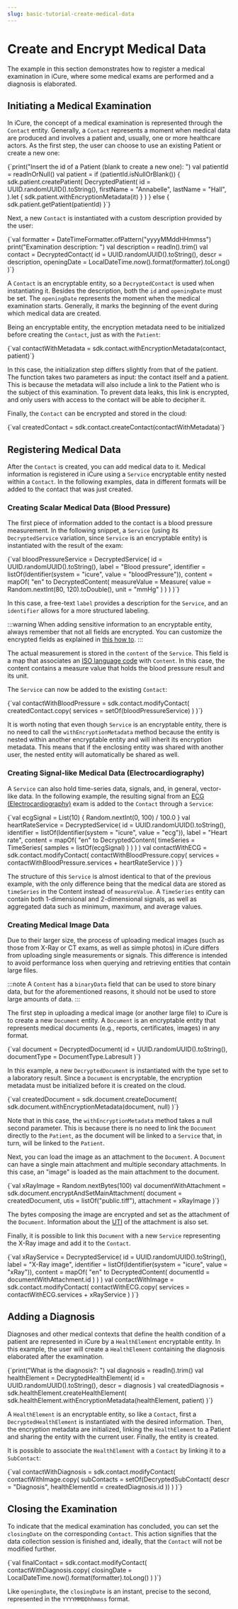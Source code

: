 ```yaml
---
slug: basic-tutorial-create-medical-data
---
```



# Create and Encrypt Medical Data

The example in this section demonstrates how to register a medical examination in iCure, where some medical exams are
 performed and a diagnosis is elaborated.

## Initiating a Medical Examination

In iCure, the concept of a medical examination is represented through the `Contact` entity. Generally, a `Contact`
represents a moment when medical data are produced and involves a patient and, usually, one or more healthcare actors.
As the first step, the user can choose to use an existing Patient or create a new one:

<SdkCode>
   <Kotlin>
{`print("Insert the id of a Patient (blank to create a new one): ")
val patientId = readlnOrNull()
val patient = if (patientId.isNullOrBlank()) {
	sdk.patient.createPatient(
		DecryptedPatient(
			id = UUID.randomUUID().toString(),
			firstName = "Annabelle",
			lastName = "Hall",
		).let { sdk.patient.withEncryptionMetadata(it) }
	)
} else {
	sdk.patient.getPatient(patientId)
}`}
   </Kotlin>
</SdkCode>

Next, a new `Contact` is instantiated with a custom description provided by the user:

<SdkCode>
   <Kotlin>
{`val formatter = DateTimeFormatter.ofPattern("yyyyMMddHHmmss")
print("Examination description: ")
val description = readln().trim()
val contact = DecryptedContact(
	id = UUID.randomUUID().toString(),
	descr = description,
	openingDate = LocalDateTime.now().format(formatter).toLong()
)`}
   </Kotlin>
</SdkCode>

A `Contact` is an encryptable entity, so a `DecryptedContact` is used when instantiating it. Besides the description,
both the `id` and `openingDate` must be set. The `openingDate` represents the moment when the medical examination
starts. Generally, it marks the beginning of the event during which medical data are created.

Being an encryptable entity, the encryption metadata need to be initialized before creating the `Contact`, just as with the `Patient`:

<SdkCode>
   <Kotlin>
{`val contactWithMetadata = sdk.contact.withEncryptionMetadata(contact, patient)`}
   </Kotlin>
</SdkCode>

In this case, the initialization step differs slightly from that of the patient. The function takes two parameters as
input: the contact itself and a patient. This is because the metadata will also include a link to the Patient who is
the subject of this examination. To prevent data leaks, this link is encrypted, and only users with access to the
contact will be able to decipher it.

Finally, the `Contact` can be encrypted and stored in the cloud:

<SdkCode>
   <Kotlin>
{`val createdContact = sdk.contact.createContact(contactWithMetadata)`}
   </Kotlin>
</SdkCode>

## Registering Medical Data

After the `Contact` is created, you can add medical data to it. Medical information is registered in iCure using a
`Service` encryptable entity nested within a `Contact`. In the following examples, data in different formats will be
added to the contact that was just created.

### Creating Scalar Medical Data (Blood Pressure)

The first piece of information added to the contact is a blood pressure measurement. In the following snippet, a
`Service` (using its `DecryptedService` variation, since `Service` is an encryptable entity) is instantiated with the
result of the exam:

<SdkCode>
   <Kotlin>
{`val bloodPressureService = DecryptedService(
	id = UUID.randomUUID().toString(),
	label = "Blood pressure",
	identifier = listOf(Identifier(system = "icure", value = "bloodPressure")),
	content = mapOf(
		"en" to DecryptedContent(
			measureValue = Measure(
				value = Random.nextInt(80, 120).toDouble(),
				unit = "mmHg"
			)
		)
	)
)`}
   </Kotlin>
</SdkCode>

In this case, a free-text `label` provides a description for the `Service`, and an `identifier` allows for a
more structured labeling.

:::warning
When adding sensitive information to an encryptable entity, always remember that not all fields are encrypted.
You can customize the encrypted fields as explained in [this how to](/nsdk/how-to/configure-what-to-encrypt).
:::

The actual measurement is stored in the `content` of the `Service`. This field is a map that associates an
[ISO language code](https://en.wikipedia.org/wiki/List_of_ISO_639_language_codes) with `Content`. In this case,
the content contains a measure value that holds the blood pressure result and its unit.

The `Service` can now be added to the existing `Contact`:

<SdkCode>
   <Kotlin>
{`val contactWithBloodPressure = sdk.contact.modifyContact(
	createdContact.copy(
		services = setOf(bloodPressureService)
	)
)`}
   </Kotlin>
</SdkCode>

It is worth noting that even though `Service` is an encryptable entity, there is no need to call the
`withEncryptionMetadata` method because the entity is nested within another encryptable entity and will inherit
its encryption metadata. This means that if the enclosing entity was shared with another user,
the nested entity will automatically be shared as well.

### Creating Signal-like Medical Data (Electrocardiography)

A `Service` can also hold time-series data, signals, and, in general, vector-like data. In the following example,
the resulting signal from an [ECG (Electrocardiography)](https://en.wikipedia.org/wiki/Electrocardiography) exam is
added to the `Contact` through a `Service`:

<SdkCode>
   <Kotlin>
{`val ecgSignal = List(10) { Random.nextInt(0, 100) / 100.0 }
val heartRateService = DecryptedService(
	id = UUID.randomUUID().toString(),
	identifier = listOf(Identifier(system = "icure", value = "ecg")),
	label = "Heart rate",
	content = mapOf(
		"en" to DecryptedContent(
			timeSeries = TimeSeries(
				samples = listOf(ecgSignal)
			)
		)
	)
)
val contactWithECG = sdk.contact.modifyContact(
	contactWithBloodPressure.copy(
		services = contactWithBloodPressure.services + heartRateService
	)
)`}
   </Kotlin>
</SdkCode>

The structure of this `Service` is almost identical to that of the previous example, with the only difference being
that the medical data are stored as `timeSeries` in the Content instead of `measureValue`. A `TimeSeries` entity
can contain both 1-dimensional and 2-dimensional signals, as well as aggregated data such as minimum, maximum, and
average values.

### Creating Medical Image Data

Due to their larger size, the process of uploading medical images (such as those from X-Ray or CT exams, as well as
simple photos) in iCure differs from uploading single measurements or signals. This difference is intended to avoid
performance loss when querying and retrieving entities that contain large files.

:::note
A `Content` has a `binaryData` field that can be used to store binary data, but for the aforementioned reasons,
it should not be used to store large amounts of data.
:::

The first step in uploading a medical image (or another large file) to iCure is to create a new `Document` entity.
A `Document` is an encryptable entity that represents medical documents (e.g., reports, certificates, images) in any format.

<SdkCode>
   <Kotlin>
{`val document = DecryptedDocument(
	id = UUID.randomUUID().toString(),
	documentType = DocumentType.Labresult
)`}
   </Kotlin>
</SdkCode>

In this example, a new `DecryptedDocument` is instantiated with the type set to a laboratory result. Since a `Document`
is encryptable, the encryption metadata must be initialized before it is created on the cloud.

<SdkCode>
   <Kotlin>
{`val createdDocument = sdk.document.createDocument(
	sdk.document.withEncryptionMetadata(document, null)
)`}
   </Kotlin>
</SdkCode>

Note that in this case, the `withEncryptionMetadata` method takes a null second parameter. This is because there is no
 need to link the `Document` directly to the `Patient`, as the document will be linked to a `Service` that, in turn,
 will be linked to the `Patient`.

Next, you can load the image as an attachment to the `Document`. A `Document` can have a single main attachment and
multiple secondary attachments. In this case, an "image" is loaded as the main attachment to the document.

<SdkCode>
   <Kotlin>
{`val xRayImage = Random.nextBytes(100)
val documentWithAttachment = sdk.document.encryptAndSetMainAttachment(
	document = createdDocument,
	utis = listOf("public.tiff"),
	attachment = xRayImage
)`}
   </Kotlin>
</SdkCode>

The bytes composing the image are encrypted and set as the attachment of the `Document`. Information about the
 [UTI](https://en.wikipedia.org/wiki/Uniform_Type_Identifier) of the attachment is also set.

Finally, it is possible to link this `Document` with a new `Service` representing the X-Ray image and add it to the `Contact`.

<SdkCode>
   <Kotlin>
{`val xRayService = DecryptedService(
	id = UUID.randomUUID().toString(),
	label = "X-Ray image",
	identifier = listOf(Identifier(system = "icure", value = "xRay")),
	content = mapOf(
		"en" to DecryptedContent(
			documentId = documentWithAttachment.id
		)
	)
)
val contactWithImage = sdk.contact.modifyContact(
	contactWithECG.copy(
		services = contactWithECG.services + xRayService
	)
)`}
   </Kotlin>
</SdkCode>

## Adding a Diagnosis

Diagnoses and other medical contexts that define the health condition of a patient are represented in iCure by a
`HealthElement` encryptable entity. In this example, the user will create a `HealthElement` containing the
diagnosis elaborated after the examination.

<SdkCode>
   <Kotlin>
{`print("What is the diagnosis?: ")
val diagnosis = readln().trim()
val healthElement = DecryptedHealthElement(
	id = UUID.randomUUID().toString(),
	descr = diagnosis
)
val createdDiagnosis = sdk.healthElement.createHealthElement(
	sdk.healthElement.withEncryptionMetadata(healthElement, patient)
)`}
   </Kotlin>
</SdkCode>

A `HealthElement` is an encryptable entity, so like a `Contact`, first a `DecryptedHealthElement`
is instantiated with the desired information. Then, the encryption metadata are initialized, linking the
`HealthElement` to a Patient and sharing the entity with the current user. Finally, the entity is created.

It is possible to associate the `HealthElement` with a `Contact` by linking it to a `SubContact`:

<SdkCode>
   <Kotlin>
{`val contactWithDiagnosis = sdk.contact.modifyContact(
	contactWithImage.copy(
		subContacts = setOf(DecryptedSubContact(
			descr = "Diagnosis",
			healthElementId = createdDiagnosis.id
		))
	)
)`}
   </Kotlin>
</SdkCode>

## Closing the Examination

To indicate that the medical examination has concluded, you can set the `closingDate` on the corresponding `Contact`.
This action signifies that the data collection session is finished and, ideally, that the `Contact` will not be
 modified further.

<SdkCode>
   <Kotlin>
{`val finalContact = sdk.contact.modifyContact(
	contactWithDiagnosis.copy(
		closingDate = LocalDateTime.now().format(formatter).toLong()
	)
)`}
   </Kotlin>
</SdkCode>

Like `openingDate`, the `closingDate` is an instant, precise to the second, represented in the `YYYYMMDDhhmmss` format.


